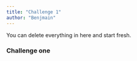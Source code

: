 ```yaml
---
title: "Challenge 1"
author: "Benjmain"
---
```


::: callout-note
You can delete everything in here and start fresh.
:::

### Challenge one